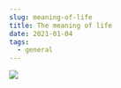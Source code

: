 ```yaml
---
slug: meaning-of-life
title: The meaning of life
date: 2021-01-04
tags:
  - general
---
```

[![](http://img.youtube.com/vi/7d16CpWp-ok/0.jpg)](http://www.youtube.com/watch?v=7d16CpWp-ok "The meaning of life")
